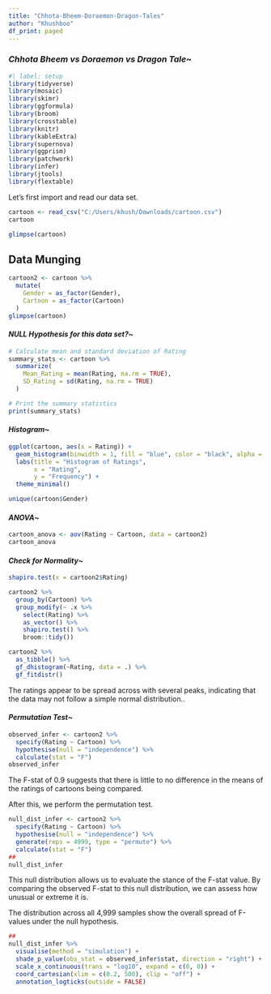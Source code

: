 ```yaml
---
title: "Chhota-Bheem-Doraemon-Dragon-Tales"
author: "Khushboo"
df_print: paged
---
```


### ***Chhota Bheem vs Doraemon vs Dragon Tale***\~

```r
#| label: setup
library(tidyverse)
library(mosaic)
library(skimr)
library(ggformula)
library(broom)
library(crosstable)
library(knitr)
library(kableExtra)
library(supernova)
library(ggprism)
library(patchwork)
library(infer)
library(jtools)
library(flextable)

```

Let's first import and read our data set.

```r
cartoon <- read_csv("C:/Users/khush/Downloads/cartoon.csv")
cartoon
```

```r
glimpse(cartoon)
```

## Data Munging

```r
cartoon2 <- cartoon %>% 
  mutate(
    Gender = as_factor(Gender),
    Cartoon = as_factor(Cartoon)
  )
glimpse(cartoon)
```

#### *NULL Hypothesis for this data set?*\~

```r
# Calculate mean and standard deviation of Rating
summary_stats <- cartoon %>%
  summarize(
    Mean_Rating = mean(Rating, na.rm = TRUE),
    SD_Rating = sd(Rating, na.rm = TRUE)
  )

# Print the summary statistics
print(summary_stats)


```

#### *Histogram*\~

```r
ggplot(cartoon, aes(x = Rating)) +
  geom_histogram(binwidth = 1, fill = "blue", color = "black", alpha = 0.7) +
  labs(title = "Histogram of Ratings",
       x = "Rating",
       y = "Frequency") +
  theme_minimal()

```

```r
unique(cartoon$Gender)

```

#### *ANOVA*\~

```r
cartoon_anova <- aov(Rating ~ Cartoon, data = cartoon2)
cartoon_anova
```

#### *Check for Normality*\~

```r
shapiro.test(x = cartoon2$Rating)
```

```r
cartoon2 %>%
  group_by(Cartoon) %>%
  group_modify(~ .x %>%
    select(Rating) %>%
    as_vector() %>%
    shapiro.test() %>%
    broom::tidy())
```

```r
cartoon2 %>%
  as_tibble() %>%
  gf_dhistogram(~Rating, data = .) %>%
  gf_fitdistr()
```

The ratings appear to be spread across with several peaks, indicating that the data may not follow a simple normal distribution..

#### *Permutation Test*\~

```r
observed_infer <- cartoon2 %>%
  specify(Rating ~ Cartoon) %>%
  hypothesise(null = "independence") %>%
  calculate(stat = "F")
observed_infer
```

The F-stat of 0.9 suggests that there is little to no difference in the means of the ratings of cartoons being compared.

After this, we perform the permutation test.

```r
null_dist_infer <- cartoon2 %>%
  specify(Rating ~ Cartoon) %>%
  hypothesise(null = "independence") %>%
  generate(reps = 4999, type = "permute") %>%
  calculate(stat = "F")
##
null_dist_infer
```

This null distribution allows us to evaluate the stance of the F-stat value. By comparing the observed F-stat to this null distribution, we can assess how unusual or extreme it is.

The distribution across all 4,999 samples show the overall spread of F-values under the null hypothesis.

```r
##
null_dist_infer %>%
  visualise(method = "simulation") +
  shade_p_value(obs_stat = observed_infer$stat, direction = "right") +
  scale_x_continuous(trans = "log10", expand = c(0, 0)) +
  coord_cartesian(xlim = c(0.2, 500), clip = "off") +
  annotation_logticks(outside = FALSE) 
```
